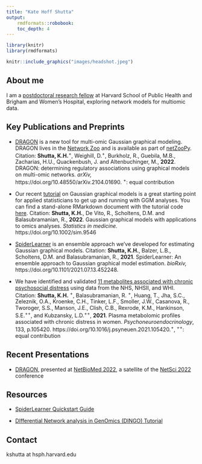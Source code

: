 ```yaml
---
title: "Kate Hoff Shutta"
output:
    rmdformats::robobook:
    toc_depth: 4
---
```

```R
library(knitr)
library(rmdformats)
```


```R
knitr::include_graphics("images/headshot.jpeg")
```

## About me

I am a [postdoctoral research fellow](https://connects.catalyst.harvard.edu/Profiles/display/Person/202432) at Harvard School of Public Health and Brigham and Women's Hospital, exploring network models for multiomic data.

## Key Publications and Preprints

+ [DRAGON](https://arxiv.org/abs/2104.01690){target="_blank"} is a new tool for multi-omic Gaussian graphical modeling. DRAGON lives in the [Network Zoo](https://netzoo.github.io/){target="_blank"} and is available as part of [netZooPy](https://netzoopy.readthedocs.io/en/latest/){target="_blank"}. Citation: **Shutta, K.H.**^+^, Weighill, D.^+^, Burkholz, R., Guebila, M.B., Zacharias, H.U., Quackenbush, J. and Altenbuchinger, M., **2022**. DRAGON: determining regulatory associations using graphical models on multi-omic networks. *arXiv,* https://doi.org/10.48550/arXiv.2104.01690. ^+^: equal contribution

+ Our recent [tutorial](https://onlinelibrary.wiley.com/doi/10.1002/sim.9546){target="_blank"} on Gaussian graphical models is a great starting point for applied statisticians to get up and running with GGM analyses. You can find a stand-alone RMarkdown document with the tutorial code [here](https://github.com/katehoffshutta/ggmTutorial){target="_blank"}. Citation: **Shutta, K.H.**, De Vito, R., Scholtens, D.M. and Balasubramanian, R., **2022**. Gaussian graphical models with applications to omics analyses. *Statistics in medicine.* https://doi.org/10.1002/sim.9546

+ [SpiderLearner](https://doi.org/10.1101/2021.07.13.452248){target="_blank"} is an ensemble approach we've developed for estimating Gaussian graphical models. Citation: **Shutta, K.H.**, Balzer, L.B., Scholtens, D.M. and Balasubramanian, R., **2021**. SpiderLearner: An ensemble approach to Gaussian graphical model estimation. *bioRxiv,* https://doi.org/10.1101/2021.07.13.452248.

+ We have identified and validated [11 metabolites associated with chronic psychosocial distress](https://doi.org/10.1016/j.psyneuen.2021.105420){target="_blank"} using data from the NHS, NHSII, and WHI. Citation: **Shutta, K.H.** ^+^, Balasubramanian, R. ^+^, Huang, T., Jha, S.C., Zeleznik, O.A., Kroenke, C.H., Tinker, L.F., Smoller, J.W., Casanova, R., Tworoger, S.S., Manson, J.E., Clish, C.B., Rexrode, K.M., Hankinson, S.E.^++^, and Kubzansky, L.D.^++^, **2021**. Plasma metabolomic profiles associated with chronic distress in women. *Psychoneuroendocrinology*, 133, p.105420. https://doi.org/10.1016/j.psyneuen.2021.105420.^+^, ^++^: equal contribution

## Recent Presentations

+ [DRAGON](https://katehoffshutta.github.io/presentations/20220722_NetBioMed_DRAGON.pdf){target="_blank"}, presented at [NetBioMed 2022](https://sites.google.com/channing.harvard.edu/netbiomed2022){target="_blank"}, a satellite of the [NetSci 2022](https://netsci2022.net/){target="_blank"} conference 

## Resources 

+ [SpiderLearner Quickstart Guide](https://katehoffshutta.github.io/web/SpiderLearner/SpiderLearnerQuickStart.html){target="_blank"}

+ [DIfferential Network analysis in GenOmics (DINGO) Tutorial](https://katehoffshutta.github.io/tutorials/20220311_dingoTutorial.html){target="_blank"}

## Contact

kshutta at hsph.harvard.edu